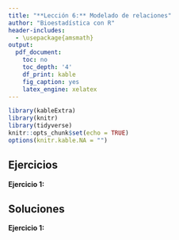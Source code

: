 ```yaml
---
title: "**Lección 6:** Modelado de relaciones"
author: "Bioestadística con R"
header-includes:
  - \usepackage{amsmath}
output:
  pdf_document:
    toc: no
    toc_depth: '4'
    df_print: kable
    fig_caption: yes
    latex_engine: xelatex
---
```


```r
library(kableExtra)
library(knitr)
library(tidyverse)
knitr::opts_chunk$set(echo = TRUE)
options(knitr.kable.NA = "")
```
## Ejercicios

**Ejercicio 1:** 

## Soluciones

**Ejercicio 1:** 